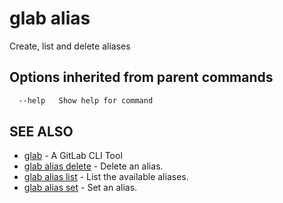 
# glab alias

Create, list and delete aliases

## Options inherited from parent commands

```bash
  --help   Show help for command
```

## SEE ALSO

- [glab](../../../) - A GitLab CLI Tool
- [glab alias delete](alias/delete) - Delete an alias.
- [glab alias list](alias/list) - List the available aliases.
- [glab alias set](alias/set) - Set an alias.
